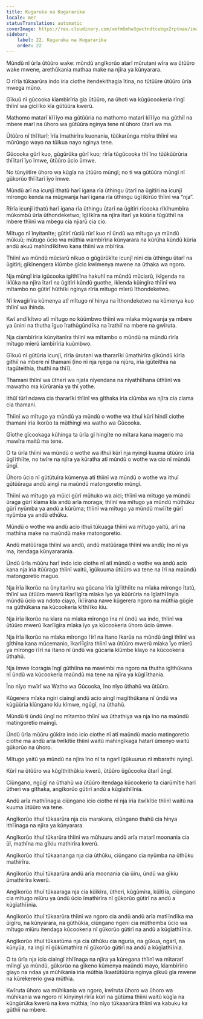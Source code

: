 ```yaml
---
title: Kugaruka na Kugararika
locale: mer
statusTranslation: automatic
coverImage: https://res.cloudinary.com/xmfm6mhw3gwctndtcubgx2rptnae/image/upload/v1741354419/small_cover_la_gran_rebelion_28716e29d2.webp
sidebar:
    label: 22. Kugaruka na Kugararika
    order: 22
---
```

Mũndũ nĩ ũrĩa ũtũũro wake: mũndũ angĩkorũo atarĩ mũrutani wĩra wa ũtũũro wake mwene, arethũkania mathaa make na njĩra ya kũnyarara.

O rĩrĩa tũkaarũra indo iria ciothe itendekithagia ĩtina, no tũtũũre ũtũũro ũrĩa mwega mũno.

Gĩkuũ nĩ gũcooka kĩambĩrĩria gĩa ũtũũro, na ũhoti wa kũgũcookeria rĩngĩ thĩinĩ wa gĩcĩĩko kĩa gũtũũra kwerũ.

Mathomo matarĩ kĩĩĩyo ma gũtũũria na mathomo matarĩ kĩĩĩyo ma gũthiĩ na mbere marĩ na ũhoro wa gũtũũra nginya tene nĩ ũhoro ũtarĩ wa ma.

Ũtũũro nĩ thĩĩtarĩ; ĩrĩa ĩmathirĩra kuonania, tũũkarũnga mbĩra thĩinĩ wa mũrũngo wayo na tũikua nayo nginya tene.

Gũcooka gũrĩ kuo, gũgũrũka gũrĩ kuo; rĩrĩa tũgũcooka thĩ ĩno tũũkũũrũria thĩĩtarĩ ĩyo ĩmwe, ũtũũro ũcio ũmwe.

No tũnyiitĩre ũhoro wa kũgĩa na ũtũũro mũngĩ; no ti wa gũtũũra mũngĩ nĩ gũkorũo thĩĩtarĩ ĩyo ĩmwe.

Mũndũ arĩ na icunjĩ ithatũ harĩ igana rĩa ũthingu ũtarĩ na ũgitĩri na icunjĩ mĩrongo kenda na mũgwanja harĩ igana rĩa ũthingu ũgĩĩkĩrũo thĩinĩ wa “nja”.

Rĩrĩa icunjĩ ithatũ harĩ igana rĩa ũthingu ũtarĩ na ũgitĩri rĩcooka rĩkĩhumbĩra mũkombũ ũrĩa ũthondeketwo; ĩgĩĩkĩra na njĩra ĩtarĩ ya kũũria tũgũthiĩ na mbere thĩinĩ wa mbegu cia njiarũ cia cio.

Mĩtugo nĩ ĩnyitanĩte; gũtirĩ rũciũ rũrĩ kuo nĩ ũndũ wa mĩtugo ya mũndũ mũkuũ; mũtugo ũcio wa mũthia wambĩrĩria kũnyarara na kũrũha kũndũ kũria andũ akuũ mahĩndĩkĩtwo kana thĩinĩ wa mbĩrĩra.

Thĩinĩ wa mũndũ mũciarũ nĩkuo o gũgũrũkĩte icunjĩ nini cia ũthingu ũtarĩ na ũgitĩri; gĩkĩnengera kĩũmbe gĩcio kwĩmenya mwene na ũthaka wa ngoro.

Nja mũngĩ iria igũcooka igĩthĩĩna hakuhĩ na mũndũ mũciarũ, ikĩgenda na ikĩũka na njĩra ĩtarĩ na ũgitĩri kũndũ guothe, ikĩenda kũingĩra thĩinĩ wa mĩtambo no gũtirĩ hũthĩki nginya rĩrĩa mĩtugo mĩerũ ĩthondeketwo.

Nĩ kwagĩrĩra kũmenya atĩ mĩtugo nĩ hinya na ĩthondeketwo na kũmenya kuo thĩinĩ wa ihinda.

Kwĩ andĩkĩtwo atĩ mĩtugo no kũũmbwo thĩinĩ wa mĩaka mũgwanja ya mbere ya ũnini na thutha ĩguo ĩrathũgũndĩka na ĩrathiĩ na mbere na gwĩruta.

Nja ciambĩrĩria kũnyitanĩra thĩinĩ wa mĩtambo o mũndũ na mũndũ rĩrĩa mĩtugo mĩerũ ĩambĩrĩria kuũmbwo.

Gĩkuũ nĩ gũtũria icunjĩ, rĩrĩa ũrutani wa thararĩki ũmathirĩra gĩkũndũ kĩrĩa githiĩ na mbere nĩ thamani (ĩno nĩ nja njega na njũru, iria igũteithia na itagũteithia, thuthĩ na thĩĩ).

Thamani thĩinĩ wa ũtheri wa njata nĩyendana na nĩyathiĩhana ũthĩinĩ wa mawatho ma kũrũrania ya thĩ yothe.

Ithũĩ tũrĩ ndawa cia thararĩki thĩinĩ wa gĩthaka iria ciũmba wa njĩra cia ciama cia thamani.

Thĩinĩ wa mĩtugo ya mũndũ ya mũndũ o wothe wa ithuĩ kũrĩ hĩndĩ ciothe thamani iria ikorũo ta mũthingi wa watho wa Gũcooka.

Gĩothe gĩcookaga kũhinga ta ũrĩa gĩ hingĩte no mĩtara kana magerio ma mawĩra maitũ ma tene.

O ta ũrĩa thĩinĩ wa mũndũ o wothe wa ithuĩ kũrĩ nja nyingĩ kuuma ũtũũro ũrĩa ũgĩĩthiĩte, no twĩre na njĩra ya kũratha atĩ mũndũ o wothe wa cio nĩ mũndũ ũngĩ.

Ũhoro ũcio nĩ gũtũtuĩra kũmenya atĩ thĩinĩ wa mũndũ o wothe wa ithuĩ gũtũũraga andũ aingĩ na maũndũ matongoretio mũngĩ.

Thĩinĩ wa mĩtugo ya mũici gũrĩ mũhuko wa aici; thĩinĩ wa mĩtugo ya mũndũ ũraga gũrĩ kĩama kĩa andũ arĩa moraga; thĩinĩ wa mĩtugo ya mũndũ mũthũku gũrĩ nyũmba ya andũ a kũrũma; thĩinĩ wa mĩtugo ya mũndũ mwĩĩte gũrĩ nyũmba ya andũ ethũku.

Mũndũ o wothe wa andũ acio ithuĩ tũkuaga thĩinĩ wa mĩtugo yaitũ, arĩ na mathĩna make na maũndũ make matongoretio.

Andũ matũũraga thĩinĩ wa andũ, andũ matũũraga thĩinĩ wa andũ; ĩno nĩ ya ma, itendaga kũnyararania.

Ũndũ ũrĩa mũũru harĩ indo icio ciothe nĩ atĩ mũndũ o wothe wa andũ acio kana nja iria itũũraga thĩinĩ waitũ, ĩgũkuuma ũtũũro wa tene na ĩrĩ na maũndũ matongoretio maguo.

Nja ĩrĩa ĩkorũo na ũnyitanĩru wa gũcana ĩrĩa ĩgĩĩthiĩte na mĩaka mĩrongo ĩtatũ, thĩinĩ wa ũtũũro mwerũ ĩkarĩĩgĩra mĩaka ĩyo ya kũũrũria na ĩgĩathĩĩnyia mũndũ ũcio wa ndoto ciayo, ĩkĩĩrana nawe kũgerera ngoro na mũthia gũgĩe na gũthũkana na kũcookeria kĩthĩĩko kĩu.

Nja ĩrĩa ĩkorũo na kĩara na mĩaka mĩrongo ĩna nĩ ũndũ wa indo, thĩinĩ wa ũtũũro mwerũ ĩkarĩĩgĩra mĩaka ĩyo ya kũcookeria ũhoro ũcio ũmwe.

Nja ĩrĩa ĩkorũo na mĩaka mĩrongo ĩĩrĩ na ĩtano ĩkarũa na mũndũ ũngĩ thĩinĩ wa gĩthĩna kana mũcemanio, ĩkarĩĩgĩra thĩinĩ wa ũtũũro mwerũ mĩaka ĩyo mĩerũ ya mĩrongo ĩĩrĩ na ĩtano nĩ ũndũ wa gũcaria kĩũmbe kĩayo na kũcookeria ũthahũ.

Nja ĩmwe ĩcoragia ĩngĩ gũthiĩna na mawimbi ma ngoro na thutha igĩthũkana nĩ ũndũ wa kũcookeria maũndũ ma tene na njĩra ya kũgĩĩthania.

Ĩno nĩyo mwĩrĩ wa Watho wa Gũcooka, ĩno nĩyo ũthahũ wa ũtũũro.

Kũgerera mĩaka ngiri ciaingĩ andũ acio aingĩ magĩthũkana nĩ ũndũ wa kũgũũria kĩũngano kĩu kĩmwe, ngũgĩ, na ũthahũ.

Mũndũ ti ũndũ ũngĩ no mĩtambo thĩinĩ wa ũthathiya wa nja ĩno na maũndũ matingoretio maingĩ.

Ũndũ ũrĩa mũũru gũkĩra indo icio ciothe nĩ atĩ maũndũ macio matingoretio ciothe ma andũ arĩa twĩkĩtie thĩinĩ waitũ mahingĩkaga hatarĩ ũmenyo waitũ gũkorũo na ũhoro.

Mĩtugo yaitũ ya mũndũ na njĩra ĩno nĩ ta ngarĩ ĩgũkuuruo nĩ mbarathi nyingĩ.

Kũrĩ na ũtũũro wa kũgĩthithũkia kwerũ, ũtũũro ũgũcooka ũtarĩ ũngĩ.

Ciũngano, ngũgĩ na ũthahũ wa ũtũũro itendaga kũcookerio ta ciarũmĩtie harĩ ũtheri wa gĩthaka, angĩkorũo gũtirĩ andũ a kũgĩathĩĩnia.

Andũ arĩa mathiĩnagia ciũngano icio ciothe nĩ nja iria itwĩkĩtie thĩinĩ waitũ na kuuma ũtũũro wa tene.

Angĩkorũo ithuĩ tũkaarũra nja cia marakara, ciũngano thahũ cia hinya ithĩĩnaga na njĩra ya kũnyarara.

Angĩkorũo ithuĩ tũkarũra thĩinĩ wa mũhuuru andũ arĩa matarĩ moonania cia ũĩ, mathĩna ma gĩkiu mathirĩra kwerũ.

Angĩkorũo ithuĩ tũkaananga nja cia ũthũku, ciũngano cia nyũmba na ũthũku mathirĩra.

Angĩkorũo ithuĩ tũkaarũra andũ arĩa moonania cia ũiru, ũndũ wa gĩkiu ũmathirĩra kwerũ.

Angĩkorũo ithuĩ tũkaaraga nja cia kũĩkĩra, ũtheri, kũgũmĩra, kũĩtĩĩa, ciũngano cia mĩtugo mĩũru ya ũndũ ũcio ĩmathirĩra nĩ gũkorũo gũtirĩ na andũ a kũgĩathĩĩnia.

Angĩkorũo ithuĩ tũkaarũra thĩinĩ wa ngoro cia andũ andũ arĩa matĩĩndĩka ma ũigĩru, na kũnyarara, na gũthũkia, ciũngano ngeni cia mũthemba ũcio wa mĩtugo mĩũru itendaga kũcookeria nĩ gũkorũo gũtirĩ na andũ a kũgĩathĩĩnia.

Angĩkorũo ithuĩ tũkaatũma nja cia ũthũku cia nguria, na gũkua, ngarĩ, na kũnyũa, na ingĩ nĩ gũkũmathira nĩ gũkorũo gũtirĩ na andũ a kũgĩathĩĩnia.

O ta ũrĩa nja icio ciaingĩ ithĩĩnaga na njĩra ya kũregana thĩinĩ wa mĩtararĩ mĩingĩ ya mũndũ, gũkorũo na gĩkeno kũmenya maũndũ mayo, kĩambĩrĩrio giayo na ndaa ya mũhikania iria mũthia ĩkaatũtũũria nginya gĩkuũ gĩa mwene na kũrekererio gwa mũthia.

Kwĩruta ũhoro wa mũhikania wa ngoro, kwĩruta ũhoro wa ũhoro wa mũhikania wa ngoro nĩ kĩnyinyi rĩrĩa kũrĩ na gũtũma thĩinĩ waitũ kũgĩa na kũngũrũka kwerũ na kwa mũthia; ĩno nĩyo tũkaaarũra thĩinĩ wa kabuku ka gũthiĩ na mbere.

